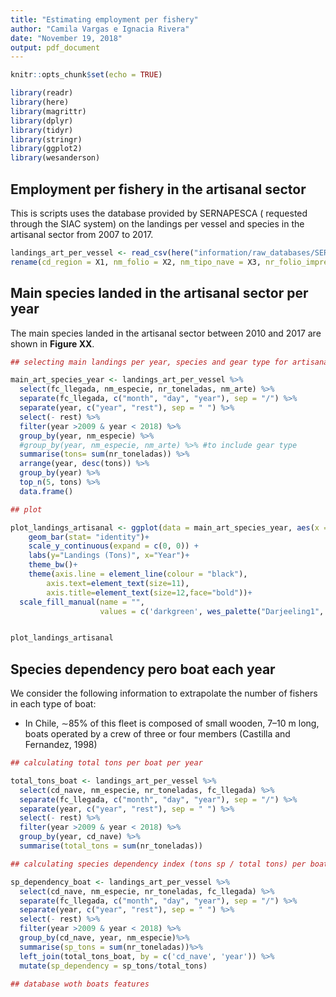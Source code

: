 ```yaml
---
title: "Estimating employment per fishery"
author: "Camila Vargas e Ignacia Rivera"
date: "November 19, 2018"
output: pdf_document
---
```


```r
knitr::opts_chunk$set(echo = TRUE)

library(readr)
library(here)
library(magrittr)
library(dplyr)
library(tidyr)
library(stringr)
library(ggplot2)
library(wesanderson)

```

## Employment per fishery in the artisanal sector

This is scripts uses the database provided by SERNAPESCA ( requested through the SIAC system) on the landings per vessel and species in the artisanal sector from 2007 to 2017. 

```r
landings_art_per_vessel <- read_csv(here("information/raw_databases/SERNAPESCA/employment/landings_art_per_vessel.csv"), col_names = FALSE) %>% 
rename(cd_region = X1, nm_folio = X2, nm_tipo_nave = X3, nr_folio_impreso = X4, cd_nave = X5,  nm_nave = X6,  nr_eslora = X7, nr_trg = X8, nr_bodega = X9, nr_matricula = X10, cd_capitania = X11, fc_zarpe = X12,  fc_llegada = X13, nm_provincia = X14, nm_comuna = X15, nm_caleta = X16, nr_resolucion = X17, nm_ano = X18, nr_rpa_buzo = X19, cd_especie = X20, nm_especie = X21, nr_toneladas = X22, cd_arte =  X23 , nm_arte = X24, cd_zona = X25, cd_regimen =  X26, cd_tipo_destino = X27, cd_destino = X28)

```

## Main species landed in the artisanal sector per year 

The main species landed in the artisanal sector between 2010 and 2017 are shown in **Figure XX**. 

```r

## selecting main landings per year, species and gear type for artisanal sector

main_art_species_year <- landings_art_per_vessel %>% 
  select(fc_llegada, nm_especie, nr_toneladas, nm_arte) %>% 
  separate(fc_llegada, c("month", "day", "year"), sep = "/") %>% 
  separate(year, c("year", "rest"), sep = " ") %>% 
  select(- rest) %>% 
  filter(year >2009 & year < 2018) %>% 
  group_by(year, nm_especie) %>% 
  #group_by(year, nm_especie, nm_arte) %>% #to include gear type
  summarise(tons= sum(nr_toneladas)) %>% 
  arrange(year, desc(tons)) %>% 
  group_by(year) %>% 
  top_n(5, tons) %>% 
  data.frame()

## plot 

plot_landings_artisanal <- ggplot(data = main_art_species_year, aes(x = year, y = tons, fill = nm_especie)) + 
    geom_bar(stat= "identity")+
    scale_y_continuous(expand = c(0, 0)) +
    labs(y="Landings (Tons)", x="Year")+
    theme_bw()+
    theme(axis.line = element_line(colour = "black"),
        axis.text=element_text(size=11),
        axis.title=element_text(size=12,face="bold"))+
  scale_fill_manual(name = "",
                    values = c('darkgreen', wes_palette("Darjeeling1", 5, type = "discrete"),"darkorchid4", "blue", "black","khaki4")) 


plot_landings_artisanal


```

## Species dependency pero boat each year

We consider the following information to extrapolate the number of fishers in each type of boat:

 - In Chile, ∼85% of this fleet is composed of small wooden, 7–10 m long, boats operated by a crew of three or four members (Castilla and Fernandez, 1998)

```r

## calculating total tons per boat per year 

total_tons_boat <- landings_art_per_vessel %>% 
  select(cd_nave, nm_especie, nr_toneladas, fc_llegada) %>% 
  separate(fc_llegada, c("month", "day", "year"), sep = "/") %>% 
  separate(year, c("year", "rest"), sep = " ") %>% 
  select(- rest) %>% 
  filter(year >2009 & year < 2018) %>% 
  group_by(year, cd_nave) %>% 
  summarise(total_tons = sum(nr_toneladas)) 

## calculating species dependency index (tons sp / total tons) per boat per year 

sp_dependency_boat <- landings_art_per_vessel %>% 
  select(cd_nave, nm_especie, nr_toneladas, fc_llegada) %>% 
  separate(fc_llegada, c("month", "day", "year"), sep = "/") %>% 
  separate(year, c("year", "rest"), sep = " ") %>% 
  select(- rest) %>% 
  filter(year >2009 & year < 2018) %>% 
  group_by(cd_nave, year, nm_especie)%>%
  summarise(sp_tons = sum(nr_toneladas))%>% 
  left_join(total_tons_boat, by = c('cd_nave', 'year')) %>% 
  mutate(sp_dependency = sp_tons/total_tons) 

## database woth boats features


```
